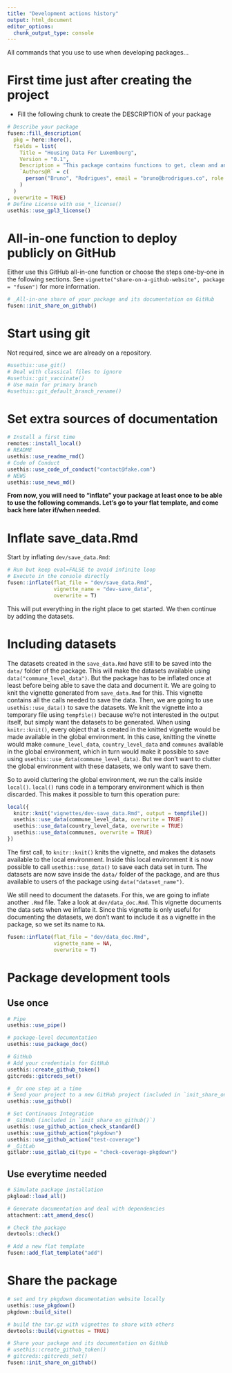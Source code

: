 ```yaml
---
title: "Development actions history"
output: html_document
editor_options: 
  chunk_output_type: console
---
```


All commands that you use to use when developing packages...

# First time just after creating the project

- Fill the following chunk to create the DESCRIPTION of your package

```r
# Describe your package
fusen::fill_description(
  pkg = here::here(),
  fields = list(
    Title = "Housing Data For Luxembourg",
    Version = "0.1",
    Description = "This package contains functions to get, clean and analyse housing price data for Luxembourg.",
    `Authors@R` = c(
      person("Bruno", "Rodrigues", email = "bruno@brodrigues.co", role = c("aut", "cre"), comment = c(ORCID = "0000-0002-3211-3689"))
    )
  )
, overwrite = TRUE)
# Define License with use_*_license()
usethis::use_gpl3_license()
```

# All-in-one function to deploy publicly on GitHub

Either use this GitHub all-in-one function or choose the steps one-by-one in the following sections.
See `vignette("share-on-a-github-website", package = "fusen")` for more information.

```r
# _All-in-one share of your package and its documentation on GitHub
fusen::init_share_on_github()
```


# Start using git

Not required, since we are already on a repository.

```r
#usethis::use_git()
# Deal with classical files to ignore
#usethis::git_vaccinate()
# Use main for primary branch
#usethis::git_default_branch_rename()
```

# Set extra sources of documentation

```r
# Install a first time
remotes::install_local()
# README
usethis::use_readme_rmd()
# Code of Conduct
usethis::use_code_of_conduct("contact@fake.com")
# NEWS
usethis::use_news_md()
```

**From now, you will need to "inflate" your package at least once to be able to use the following commands. Let's go to your flat template, and come back here later if/when needed.**

# Inflate save_data.Rmd

Start by inflating `dev/save_data.Rmd`:

```r
# Run but keep eval=FALSE to avoid infinite loop
# Execute in the console directly
fusen::inflate(flat_file = "dev/save_data.Rmd",
               vignette_name = "dev-save_data",
               overwrite = T)

```

This will put everything in the right place to get started. We then continue by
adding the datasets.

# Including datasets

The datasets created in the `save_data.Rmd` have still to be saved into the
`data/` folder of the package. This will make the datasets available using
`data("commune_level_data")`. But the package has to be inflated once at least
before being able to save the data and document it. We are going to knit the
vignette generated from `save_data.Rmd` for this. This vignette contains all the
calls needed to save the data. Then, we are going to use `usethis::use_data()`
to save the datasets. We knit the vignette into a temporary file using `tempfile()`
because we’re not interested in the output itself, but simply want the datasets
to be generated. When using `knitr::knit()`, every object that is created in the 
knitted vignette would be made available in the global environment. In this case,
knitting the vinette would make `commune_level_data`, `country_level_data` and
`communes` available in the global environment, which in turn would make it possible
to save using `usethis::use_data(commune_level_data)`. But we don’t want to clutter
the global environment with these datasets, we only want to save them.

So to avoid cluttering the global environment, we run the calls inside `local()`.
`local()` runs code in a temporary environment which is then discarded. This makes
it possible to turn this operation pure:

```r
local({
  knitr::knit("vignettes/dev-save_data.Rmd", output = tempfile())
  usethis::use_data(commune_level_data, overwrite = TRUE)
  usethis::use_data(country_level_data, overwrite = TRUE)
  usethis::use_data(communes, overwrite = TRUE)
})

```

The first call, to `knitr::knit()` knits the vignette, and makes the datasets
available to the local environment. Inside this local environment it is now possible
to call `usethis::use_data()` to save each data set in turn. The datasets are
now save inside the `data/` folder of the package, and are thus available to users
of the package using `data("dataset_name")`.

We still need to document the datasets. For this, we are going to inflate
another `.Rmd` file. Take a look at `dev/data_doc.Rmd`. This vignette documents the
data sets when we inflate it. Since this vignette is only useful for documenting the 
datasets, we don’t want to include it as a vignette in the package, so we set its name
to `NA`.

```r
fusen::inflate(flat_file = "dev/data_doc.Rmd",
               vignette_name = NA,
               overwrite = T)
```

# Package development tools
## Use once

```r
# Pipe
usethis::use_pipe()

# package-level documentation
usethis::use_package_doc()

# GitHub
# Add your credentials for GitHub
usethis::create_github_token()
gitcreds::gitcreds_set()

# _Or one step at a time
# Send your project to a new GitHub project (included in `init_share_on_github()`)
usethis::use_github()

# Set Continuous Integration
# _GitHub (included in `init_share_on_github()`)
usethis::use_github_action_check_standard()
usethis::use_github_action("pkgdown")
usethis::use_github_action("test-coverage")
# _GitLab
gitlabr::use_gitlab_ci(type = "check-coverage-pkgdown")
```

## Use everytime needed

```r
# Simulate package installation
pkgload::load_all()

# Generate documentation and deal with dependencies
attachment::att_amend_desc()

# Check the package
devtools::check()

# Add a new flat template
fusen::add_flat_template("add")
```

# Share the package

```r
# set and try pkgdown documentation website locally
usethis::use_pkgdown()
pkgdown::build_site()

# build the tar.gz with vignettes to share with others
devtools::build(vignettes = TRUE)

# Share your package and its documentation on GitHub
# usethis::create_github_token()
# gitcreds::gitcreds_set()
fusen::init_share_on_github()
```

